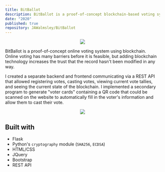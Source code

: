 ```yaml
---
title: BitBallot
description: BitBallot is a proof-of-concept blockchain-based voting system.
date: "2020"
published: true
repository: JAWalmsley/BitBallot
---
```



<p align="center">
  <img src="/images/BB_vote.png"/>
</p>


BitBallot is a proof-of-concept online voting system using blockchain. Online voting has many barriers before it is feasible, but adding blockchain technology increases the trust that the record hasn't been modified in any way.

I created a separate backend and frontend communicating via a REST API that allowed registering votes, casting votes, viewing current vote tallies, and seeing the current state of the blockchain. I implemented a secondary program to generate "voter cards" containing a QR code that could be scanned on the website to automatically fill in the voter's information and allow them to cast their vote.

<p align="center">
  <img src="/images/BB_explorer.png"/>
</p>

## Built with
* Flask
* Python's `cryptography` module (`SHA256`, `ECDSA`)
* HTML/CSS
* JQuery
* Bootstrap
* REST API